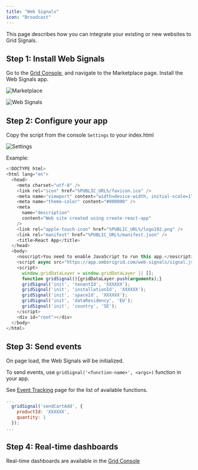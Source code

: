 ```yaml
---
title: "Web Signals"
icon: "Broadcast"
---
```


This page describes how you can integrate your existing or new websites to Grid Signals.

## Step 1: Install Web Signals

Go to the [Grid Console](https://console.phygrid.com), and navigate to the Marketplace page. Install the Web Signals app.

![Marketplace](https://media.omborigrid.com/media/5cbac8a388e174147b878cdd/e3d26af0-7eae-11ec-bec9-4dcd0899bd02)

![Web Signals](https://media.omborigrid.com/media/5cbac8a388e174147b878cdd/a0e4c800-7eae-11ec-bec9-4dcd0899bd02)

## Step 2: Configure your app

Copy the script from the console `Settings` to your index.html

![Settings](https://media.omborigrid.com/media/5cbac8a388e174147b878cdd/70f12070-7eaf-11ec-bec9-4dcd0899bd02)

Example:

```js
<!DOCTYPE html>
<html lang="en">
  <head>
    <meta charset="utf-8" />
    <link rel="icon" href="%PUBLIC_URL%/favicon.ico" />
    <meta name="viewport" content="width=device-width, initial-scale=1" />
    <meta name="theme-color" content="#000000" />
    <meta
      name="description"
      content="Web site created using create-react-app"
    />
    <link rel="apple-touch-icon" href="%PUBLIC_URL%/logo192.png" />
    <link rel="manifest" href="%PUBLIC_URL%/manifest.json" />
    <title>React App</title>
  </head>
  <body>
    <noscript>You need to enable JavaScript to run this app.</noscript>
    <script async src="https://app.omborigrid.com/web-signals/signal.js"></script>
    <script>
      window.gridDataLayer = window.gridDataLayer || [];
      function gridSignal(){gridDataLayer.push(arguments);}
      gridSignal('init', 'tenantId', 'XXXXXX');
      gridSignal('init', 'installationId', 'XXXXXX');
      gridSignal('init', 'spaceId', 'XXXXXX');
      gridSignal('init', 'dataResidency', 'EU');
      gridSignal('init', 'country', 'SE');
    </script>
    <div id="root"></div>
  </body>
</html>
```

## Step 3: Send events

On page load, the Web Signals will be initialized.

To send events, use `gridSignal('<function-name>', <args>)` function in your app.

See [Event Tracking](/grid-signals/tracking-events) page for the list of available functions.

```js
...
  gridSignal('sendCartAdd', {
    productId: 'XXXXXX',
    quantity: 1
  });
...
```

## Step 4: Real-time dashboards

Real-time dashboards are available in the [Grid Console](https://console.phygrid.com)

